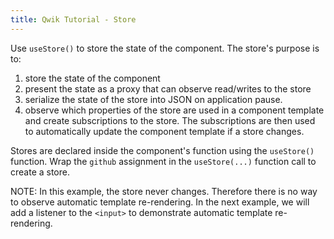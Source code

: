 ```yaml
---
title: Qwik Tutorial - Store
---
```


Use `useStore()` to store the state of the component. The store's purpose is to:
1. store the state of the component
2. present the state as a proxy that can observe read/writes to the store
3. serialize the state of the store into JSON on application pause.
4. observe which properties of the store are used in a component template and create subscriptions to the store. The subscriptions are then used to automatically update the component template if a store changes.

Stores are declared inside the component's function using the `useStore()` function. Wrap the `github` assignment in the `useStore(...)` function call to create a store.

NOTE: In this example, the store never changes. Therefore there is no way to observe automatic template re-rendering. In the next example, we will add a listener to the `<input>` to demonstrate automatic template re-rendering.
